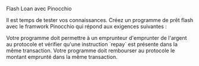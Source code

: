 
<ChallengeTitle>Flash Loan avec Pinocchio</ChallengeTitle>

Il est temps de tester vos connaissances. Créez un programme de prêt flash avec le framwork Pinocchio qui répond aux exigences suivantes :

<RequirementList>
  <Requirement title="Challenge 1: Créer une instruction `borrow`">
    Votre programme doit permettre à un emprunteur d'emprunter de l'argent au protocole et vérifier qu'une instruction `repay` est présente dans la même transaction.
  </Requirement>

  <Requirement title="Challenge 2: Créer une instruction `repay`">
    Votre programme doit rembourser au protocole le montant emprunté dans la même transaction.
  </Requirement>
</RequirementList>


